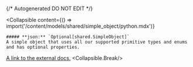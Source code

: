 {/* Autogenerated DO NOT EDIT  */}

<Collapsible
    content={() => import('/content/models/shared/simple_object/python.mdx')}
>
    ##### **json:** `Optional[shared.SimpleObject]`
    A simple object that uses all our supported primitive types and enums and has optional properties.

[A link to the external docs.](https://docs.speakeasyapi.dev)
    <Collapsible.Break/>
</Collapsible>

